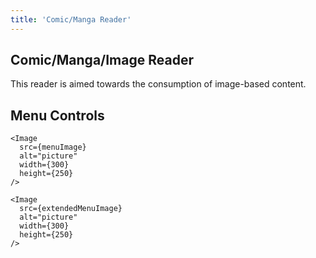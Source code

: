 ```yaml
---
title: 'Comic/Manga Reader'
---
```



## Comic/Manga/Image Reader

This reader is aimed towards the consumption of image-based content. 

## Menu Controls
    <Image
      src={menuImage}
      alt="picture"
      width={300} 
      height={250}
    />

    <Image
      src={extendedMenuImage}
      alt="picture"
      width={300} 
      height={250}
    />